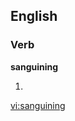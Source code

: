 
==English==

===Verb===
'''sanguining'''

# {{present participle of|[[sanguine]]}}

[[vi:sanguining]]